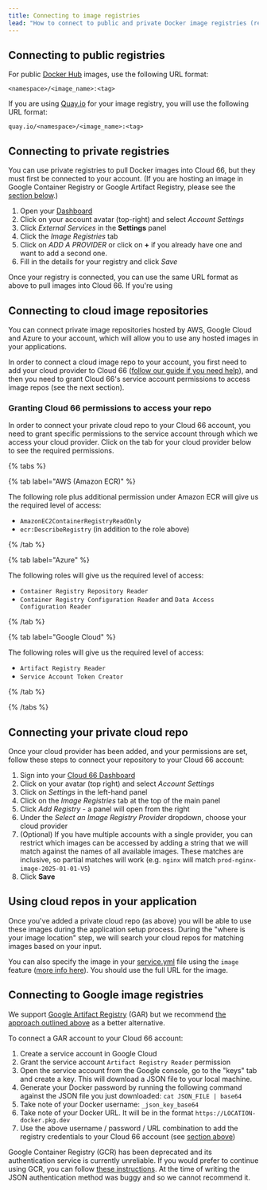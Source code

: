 ```yaml
---
title: Connecting to image registries
lead: "How to connect to public and private Docker image registries (repositories) via Cloud 66"
---
```


## Connecting to public registries

For public [Docker Hub](https://registry.hub.docker.com/) images, use the following URL format:

```shell
<namespace>/<image_name>:<tag>
```

If you are using [Quay.io](https://quay.io/) for your image registry, you will use the following URL format:

```shell
quay.io/<namespace>/<image_name>:<tag>
```

## Connecting to private registries

You can use private registries to pull Docker images into Cloud 66, but they must first be connected to your account. (If you are hosting an image in Google Container Registry or Google Artifact Registry, please see the [section below](#connecting-to-google-image-registries).)

1. Open your [Dashboard](https://app.cloud66.com/dashboard)
2. Click on your account avatar (top-right) and select *Account Settings*
3. Click _External Services_ in the **Settings** panel
4. Click the _Image Registries_ tab 
5. Click on _ADD A PROVIDER_ or click on __+__ if you already have one and want to add a second one.
6. Fill in the details for your registry and click *Save*
 
Once your registry is connected, you can use the same URL format as above to pull images into Cloud 66. If you're using 

## Connecting to cloud image repositories

You can connect private image repositories hosted by AWS, Google Cloud and Azure to your account, which will allow you to use any hosted images in your applications.

In order to connect a cloud image repo to your account, you first need to add your cloud provider to Cloud 66 ([follow our guide if you need help](/docs/build-and-config/adding-a-cloud-provider)), and then you need to grant Cloud 66's service account permissions to access image repos (see the next section).

### Granting Cloud 66 permissions to access your repo

In order to connect your private cloud repo to your Cloud 66 account, you need to grant specific permissions to the service account through which we access your cloud provider. Click on the tab for your cloud provider below to see the required permissions.

{% tabs %}

{% tab label="AWS (Amazon ECR)" %}

The following role plus additional permission under Amazon ECR will give us the required level of access:

- `AmazonEC2ContainerRegistryReadOnly`
- `ecr:DescribeRegistry` (in addition to the role above)

{% /tab %}

{% tab label="Azure" %}

The following roles will give us the required level of access:

- `Container Registry Repository Reader`
- `Container Registry Configuration Reader` and `Data Access Configuration Reader`
 
{% /tab %}

{% tab label="Google Cloud" %}

The following roles will give us the required level of access:
- `Artifact Registry Reader`
- `Service Account Token Creator`

{% /tab %}

{% /tabs %}


## Connecting your private cloud repo

Once your cloud provider has been added, and your permissions are set, follow these steps to connect your repository to your Cloud 66 account:

1. Sign into your [Cloud 66 Dashboard](https://app.cloud66.com/)
2. Click on your avatar (top right) and select *Account Settings*
3. Click on *Settings* in the left-hand panel
4. Click on the *Image Registries* tab at the top of the main panel
5. Click *Add Registry* - a panel will open from the right
6. Under the *Select an Image Registry Provider* dropdown, choose your cloud provider
7. (Optional) If you have multiple accounts with a single provider, you can restrict which images can be accessed by adding a string that we will match against the names of all available images. These matches are inclusive, so partial matches will work (e.g. `nginx` will match `prod-nginx-image-2025-01-01-V5`)
8. Click **Save**

## Using cloud repos in your application

Once you've added a private cloud repo (as above) you will be able to use these images during the application setup process. During the "where is your image location" step, we will search your cloud repos for matching images based on your input.

You can also specify the image in your [service.yml](/docs/build-and-config/docker-service-configuration) file using the `image` feature ([more info here](/docs/build-and-config/building-your-service#image)). You should use the full URL for the image.

## Connecting to Google image registries

We support [Google Artifact Registry](https://cloud.google.com/artifact-registry/docs/transition/transition-from-gcr) (GAR) but we recommend [the approach outlined above](#connecting-to-cloud-image-repositories) as a better alternative.

To connect a GAR account to your Cloud 66 account:

1. Create a service account in Google Cloud
2. Grant the service account `Artifact Registry Reader` permission
3. Open the service account from the Google console, go to the "keys" tab and create a key. This will download a JSON file to your local machine.
4. Generate your Docker password by running the following command against the JSON file you just downloaded: `cat JSON_FILE | base64`
5. Take note of your Docker username: `_json_key_base64`
6. Take note of your Docker URL. It will be in the format `https://LOCATION-docker.pkg.dev`
7. Use the above username / password / URL combination to add the registry credentials to your Cloud 66 account (see [section above](#connecting-to-private-registries))

Google Container Registry (GCR) has been deprecated and its authentication service is currently unreliable. If you would prefer to continue using GCR, you can follow [these instructions](https://cloud.google.com/container-registry/docs/pushing-and-pulling). At the time of writing the JSON authentication method was buggy and so we cannot recommend it.